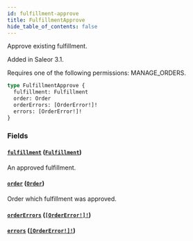 ```yaml
---
id: fulfillment-approve
title: FulfillmentApprove
hide_table_of_contents: false
---
```


Approve existing fulfillment.

Added in Saleor 3.1.

Requires one of the following permissions: MANAGE_ORDERS.

```graphql
type FulfillmentApprove {
  fulfillment: Fulfillment
  order: Order
  orderErrors: [OrderError!]!
  errors: [OrderError!]!
}
```

### Fields

#### [`fulfillment`](#) ([`Fulfillment`](../../../developer/api-reference/objects/fulfillment))

An approved fulfillment.

#### [`order`](#) ([`Order`](../../../developer/api-reference/objects/order))

Order which fulfillment was approved.

#### [`orderErrors`](#) ([`[OrderError!]!`](../../../developer/api-reference/objects/order-error))

#### [`errors`](#) ([`[OrderError!]!`](../../../developer/api-reference/objects/order-error))
